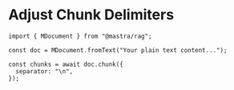 # Adjust Chunk Delimiters

```tsx copy
import { MDocument } from "@mastra/rag";

const doc = MDocument.fromText("Your plain text content...");

const chunks = await doc.chunk({
  separator: "\n",
});
```

